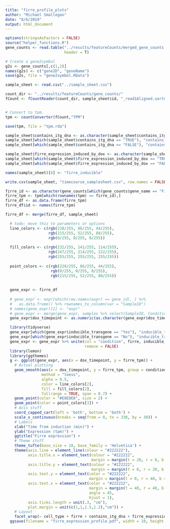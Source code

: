 ```yaml
---
title: "firre_profile_plots"
author: "Michael Smallegan"
date: "8/6/2019"
output: html_document
---
```


```r
options(stringsAsFactors = FALSE)
source("helper_functions.R")
gene_counts <- read.table("../results/featureCounts/merged_gene_counts.txt",
                          header = T)

# Create a gene2symbol
g2s <- gene_counts[,c(1,2)]
names(g2s) <- c("geneID", "geneName")
save(g2s, file = "gene2symbol.RData")

sample_sheet <- read.csv("../sample_sheet.csv")

count_dir <- "../results/featureCounts/gene_counts/"
fCount <- fCountReader(count_dir, sample_sheet$id, "_read1Aligned.sortedByCoord.out_gene.featureCounts.txt")


# Convert to tpm. 
tpm <- countConverter(fCount,"TPM")

save(tpm, file = "tpm.rda")

sample_sheet$contains_itg_dna <- as.character(sample_sheet$contains_itg_dna)
sample_sheet[which(sample_sheet$contains_itg_dna == "TRUE"), "contains_itg_dna"] <- "iTg_dna"
sample_sheet[which(sample_sheet$contains_itg_dna == "FALSE"), "contains_itg_dna"] <- "no_Tg"

sample_sheet$firre_expression_induced_by_dox <- as.character(sample_sheet$firre_expression_induced_by_dox)
sample_sheet[which(sample_sheet$firre_expression_induced_by_dox == "TRUE"), "firre_expression_induced_by_dox"] <- "inducible"
sample_sheet[which(sample_sheet$firre_expression_induced_by_dox == "FALSE"), "firre_expression_induced_by_dox"] <- "not_inducible"

names(sample_sheet)[6] <- "firre_inducible"

write.csv(sample_sheet, "timecourse_samplesheet.csv", row.names = FALSE)
```

```r
firre_id <- as.character(gene_counts[which(gene_counts$gene_name == "Firre"), "Geneid"])
firre_tpm <- tpm[which(rownames(tpm) == firre_id),]
firre_df <- as.data.frame(firre_tpm)
firre_df$id <- names(firre_tpm)

firre_df <- merge(firre_df, sample_sheet)
```

```r
  # todo: move this to parameters or options
  line_colors <- c(rgb(228/255, 86/255, 44/255),
                   rgb(215/255, 52/255, 88/255),
                   rgb(0/255, 0/255, 0/255))
  
  fill_colors <- c(rgb(232/255, 141/255, 114/255), 
                   rgb(247/255, 214/255, 222/255),
                   rgb(255/255, 255/255, 255/255))
  
  point_colors <- c(rgb(228/255, 86/255, 44/255), 
                    rgb(0/255, 0/255, 0/255),
                    rgb(215/255, 52/255, 88/255))
  
  
  gene_expr <- firre_df
  
  # gene_expr <- expr[which(row.names(expr) == gene_id), ] %>%
  #   as.data.frame() %>% rownames_to_column(var = "SampleID") 
  # names(gene_expr)[2] <- "expr"
  # gene_expr <- merge(gene_expr, samples %>% select(SampleID, Condition, Timepoint, CellType))
  gene_expr$dox_timepoint <- as.numeric(as.character(gene_expr$dox_timepoint))

  library(tidyverse)
  gene_expr[which(gene_expr$inducible_transgene == "Yes"), "inducible_transgene"] <- "iTg"
  gene_expr[which(gene_expr$inducible_transgene == "No"), "inducible_transgene"] <- ""
  gene_expr <- gene_expr %>% unite(col = "condition", firre, inducible_transgene,
                                   remove = FALSE)
  library(lemon)
  library(ggthemes)
  g <- ggplot(gene_expr, aes(x = dox_timepoint, y = firre_tpm)) +  
    # Actual plotting
    geom_smooth(aes(x = dox_timepoint, y = firre_tpm, group = condition, color = condition),
                method = "loess", 
                alpha = 0.5, 
                color = line_colors[2],
                fill = fill_colors[2],
                fullrange = TRUE, span = 0.7) + 
    geom_point(color = "#E8E8E8", size = 2) +
    geom_point(color = point_colors[3]) + 
    # Axis stuff
    coord_capped_cart(left = 'both', bottom = 'both') + 
    scale_x_continuous(breaks = seq(from = 0, to = 330, by = 30)) + 
    # Labels
    xlab("Time from induction (min)") +
    ylab("Expression (tpm)") + 
    ggtitle("Firre expression") + 
    # Theme stuff
    theme_tufte(base_size = 18, base_family = 'Helvetica') + 
    theme(axis.line = element_line(colour = "#222222"),
          axis.title.x = element_text(colour = "#222222", 
                                      margin = margin(t = 20, r = 0, b = 0, l = 0)),
          axis.title.y = element_text(colour = "#222222", 
                                      margin = margin(t = 0, r = 20, b = 0, l = 0)),
          axis.text.y = element_text(color = "#222222", 
                                     margin = margin(t = 0, r = 40, b = 0, l = 20)),
          axis.text.x = element_text(color = "#222222",
                                     margin = margin(t = 40, r = 40, b = 40, l = 40),
                                     angle = 45,
                                     hjust = 1),
          axis.ticks.length = unit(.3, "cm"),
          plot.margin = unit(c(1,1,1.5,1.2),"cm")) +
    # Layout
    facet_wrap(~ cell_type + firre + contains_itg_dna + firre_expression_induced_by_dox, scales = "free_y")
  ggsave(filename = "firre_expression_profile.pdf", width = 10, height = 10)
  
```


